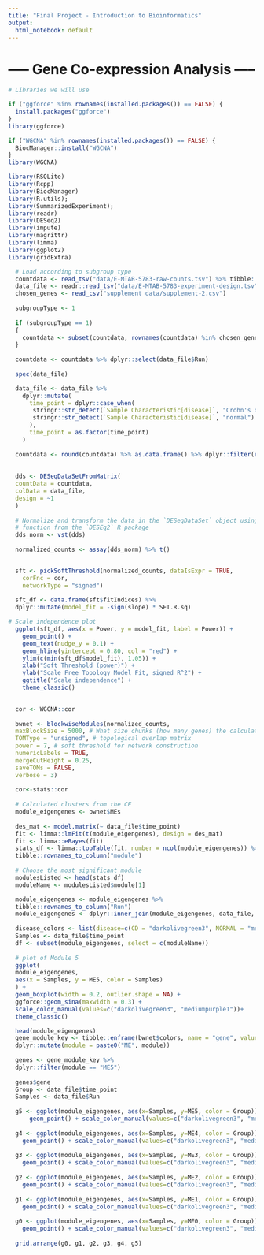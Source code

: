 ```yaml
---
title: "Final Project - Introduction to Bioinformatics"
output:
  html_notebook: default
---
```

# ----- Gene Co-expression Analysis ----- 

```r
# Libraries we will use

if ("ggforce" %in% rownames(installed.packages()) == FALSE) {
  install.packages("ggforce")
}
library(ggforce)

if ("WGCNA" %in% rownames(installed.packages()) == FALSE) {
  BiocManager::install("WGCNA")
}
library(WGCNA)

library(RSQLite)
library(Rcpp)
library(BiocManager)
library(R.utils);
library(SummarizedExperiment);
library(readr)
library(DESeq2)
library(impute)
library(magrittr)
library(limma)
library(ggplot2)
library(gridExtra)
```


```r

  # Load according to subgroup type
  countdata <- read_tsv("data/E-MTAB-5783-raw-counts.tsv") %>% tibble::column_to_rownames("Gene ID")
  data_file <- readr::read_tsv("data/E-MTAB-5783-experiment-design.tsv")
  chosen_genes <- read_csv("supplement data/supplement-2.csv")
  
  subgroupType <- 1
  
  if (subgroupType == 1)
  {
    countdata <- subset(countdata, rownames(countdata) %in% chosen_genes$ensembl_gene_id)
  }
  
  countdata <- countdata %>% dplyr::select(data_file$Run)
  
  spec(data_file)

  data_file <- data_file %>% 
    dplyr::mutate(
      time_point = dplyr::case_when(
       stringr::str_detect(`Sample Characteristic[disease]`, "Crohn's disease") ~ "CD",
       stringr::str_detect(`Sample Characteristic[disease]`, "normal") ~ "NORMAL"
      ),
      time_point = as.factor(time_point)
    )
  
  countdata <- round(countdata) %>% as.data.frame() %>% dplyr::filter(rowSums(.) >= 400)
  
  
  dds <- DESeqDataSetFromMatrix(
  countData = countdata,
  colData = data_file,
  design = ~1 
  )
  
  # Normalize and transform the data in the `DESeqDataSet` object using the `vst()`
  # function from the `DESEq2` R package
  dds_norm <- vst(dds)
  
  normalized_counts <- assay(dds_norm) %>% t()


  sft <- pickSoftThreshold(normalized_counts, dataIsExpr = TRUE,
    corFnc = cor,
    networkType = "signed")
  
  sft_df <- data.frame(sft$fitIndices) %>%
  dplyr::mutate(model_fit = -sign(slope) * SFT.R.sq)

# Scale independence plot
  ggplot(sft_df, aes(x = Power, y = model_fit, label = Power)) +
    geom_point() +
    geom_text(nudge_y = 0.1) +
    geom_hline(yintercept = 0.80, col = "red") +
    ylim(c(min(sft_df$model_fit), 1.05)) +
    xlab("Soft Threshold (power)") +
    ylab("Scale Free Topology Model Fit, signed R^2") +
    ggtitle("Scale independence") +
    theme_classic()
  

```


```r
  cor <- WGCNA::cor
  
  bwnet <- blockwiseModules(normalized_counts,
  maxBlockSize = 5000, # What size chunks (how many genes) the calculations should be run in
  TOMType = "unsigned", # topological overlap matrix
  power = 7, # soft threshold for network construction
  numericLabels = TRUE, 
  mergeCutHeight = 0.25,
  saveTOMs = FALSE,
  verbose = 3)
  
  cor<-stats::cor
  
  # Calculated clusters from the CE
  module_eigengenes <- bwnet$MEs
  
  des_mat <- model.matrix(~ data_file$time_point)
  fit <- limma::lmFit(t(module_eigengenes), design = des_mat)
  fit <- limma::eBayes(fit)
  stats_df <- limma::topTable(fit, number = ncol(module_eigengenes)) %>%
  tibble::rownames_to_column("module")
  
  # Choose the most significant module
  modulesListed <- head(stats_df)
  moduleName <- modulesListed$module[1]

  module_eigengenes <- module_eigengenes %>%
  tibble::rownames_to_column("Run")
  module_eigengenes <- dplyr::inner_join(module_eigengenes, data_file, by = "Run")
  
  disease_colors <- list(disease=c(CD = "darkolivegreen3", NORMAL = "mediumpurple1"))
  Samples <- data_file$time_point
  df <- subset(module_eigengenes, select = c(moduleName))
  
  # plot of Module 5
  ggplot(
  module_eigengenes,
  aes(x = Samples, y = ME5, color = Samples)
  ) +
  geom_boxplot(width = 0.2, outlier.shape = NA) +
  ggforce::geom_sina(maxwidth = 0.3) +
  scale_color_manual(values=c("darkolivegreen3", "mediumpurple1"))+
  theme_classic()


```



```r
  
  head(module_eigengenes)
  gene_module_key <- tibble::enframe(bwnet$colors, name = "gene", value = "module") %>%
  dplyr::mutate(module = paste0("ME", module))
  
  genes <- gene_module_key %>%
  dplyr::filter(module == "ME5")
  
  genes$gene
  Group <- data_file$time_point
  Samples <- data_file$Run
  
  g5 <- ggplot(module_eigengenes, aes(x=Samples, y=ME5, color = Group)) +
      geom_point() + scale_color_manual(values=c("darkolivegreen3", "mediumpurple1")) +  theme(axis.text.x=element_blank())
  
  g4 <- ggplot(module_eigengenes, aes(x=Samples, y=ME4, color = Group)) +
    geom_point() + scale_color_manual(values=c("darkolivegreen3", "mediumpurple1")) +  theme(axis.text.x=element_blank())
  
  g3 <- ggplot(module_eigengenes, aes(x=Samples, y=ME3, color = Group)) +
    geom_point() + scale_color_manual(values=c("darkolivegreen3", "mediumpurple1")) +  theme(axis.text.x=element_blank())
  
  g2 <- ggplot(module_eigengenes, aes(x=Samples, y=ME2, color = Group)) +
    geom_point() + scale_color_manual(values=c("darkolivegreen3", "mediumpurple1")) +  theme(axis.text.x=element_blank())
  
  g1 <- ggplot(module_eigengenes, aes(x=Samples, y=ME1, color = Group)) +
    geom_point() + scale_color_manual(values=c("darkolivegreen3", "mediumpurple1")) +  theme(axis.text.x=element_blank())
  
  g0 <- ggplot(module_eigengenes, aes(x=Samples, y=ME0, color = Group)) +
    geom_point() + scale_color_manual(values=c("darkolivegreen3", "mediumpurple1")) +  theme(axis.text.x=element_blank())
  
  grid.arrange(g0, g1, g2, g3, g4, g5)
```
